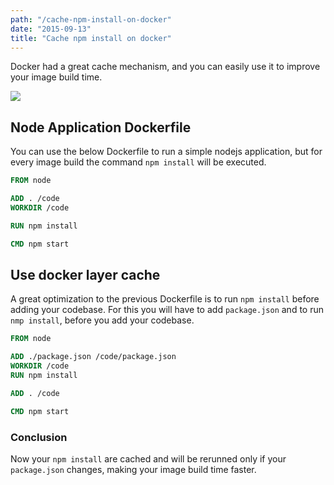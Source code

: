 ```yaml
---
path: "/cache-npm-install-on-docker"
date: "2015-09-13"
title: "Cache npm install on docker"
---
```


Docker had a great cache mechanism, and you can easily use it to improve your image build time.

![](/images/2015/09/docker-node.jpeg)

## Node Application Dockerfile

You can use the below Dockerfile to run a simple nodejs application, but for every image build the command `npm install` will be executed.

```Dockerfile
FROM node

ADD . /code
WORKDIR /code

RUN npm install

CMD npm start
```

## Use docker layer cache

A great optimization to the previous Dockerfile is to run `npm install` before adding your codebase. For this you will have to add `package.json` and to run `nmp install`, before you add your codebase.

```Dockerfile
FROM node

ADD ./package.json /code/package.json
WORKDIR /code
RUN npm install

ADD . /code

CMD npm start
```

### Conclusion

Now your `npm install` are cached and will be rerunned only if your `package.json` changes, making your image build time faster.

